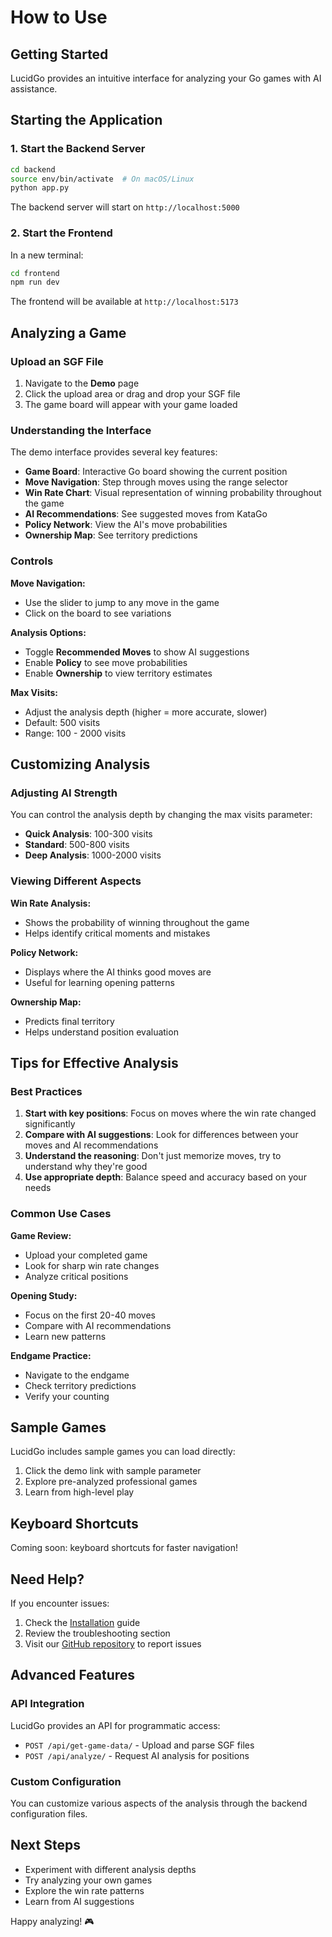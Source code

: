 # How to Use

## Getting Started

LucidGo provides an intuitive interface for analyzing your Go games with AI assistance.

## Starting the Application

### 1. Start the Backend Server

```bash
cd backend
source env/bin/activate  # On macOS/Linux
python app.py
```

The backend server will start on `http://localhost:5000`

### 2. Start the Frontend

In a new terminal:

```bash
cd frontend
npm run dev
```

The frontend will be available at `http://localhost:5173`

## Analyzing a Game

### Upload an SGF File

1. Navigate to the **Demo** page
2. Click the upload area or drag and drop your SGF file
3. The game board will appear with your game loaded

### Understanding the Interface

The demo interface provides several key features:

- **Game Board**: Interactive Go board showing the current position
- **Move Navigation**: Step through moves using the range selector
- **Win Rate Chart**: Visual representation of winning probability throughout the game
- **AI Recommendations**: See suggested moves from KataGo
- **Policy Network**: View the AI's move probabilities
- **Ownership Map**: See territory predictions

### Controls

**Move Navigation:**

- Use the slider to jump to any move in the game
- Click on the board to see variations

**Analysis Options:**

- Toggle **Recommended Moves** to show AI suggestions
- Enable **Policy** to see move probabilities
- Enable **Ownership** to view territory estimates

**Max Visits:**

- Adjust the analysis depth (higher = more accurate, slower)
- Default: 500 visits
- Range: 100 - 2000 visits

## Customizing Analysis

### Adjusting AI Strength

You can control the analysis depth by changing the max visits parameter:

- **Quick Analysis**: 100-300 visits
- **Standard**: 500-800 visits
- **Deep Analysis**: 1000-2000 visits

### Viewing Different Aspects

**Win Rate Analysis:**

- Shows the probability of winning throughout the game
- Helps identify critical moments and mistakes

**Policy Network:**

- Displays where the AI thinks good moves are
- Useful for learning opening patterns

**Ownership Map:**

- Predicts final territory
- Helps understand position evaluation

## Tips for Effective Analysis

### Best Practices

1. **Start with key positions**: Focus on moves where the win rate changed significantly
2. **Compare with AI suggestions**: Look for differences between your moves and AI recommendations
3. **Understand the reasoning**: Don't just memorize moves, try to understand why they're good
4. **Use appropriate depth**: Balance speed and accuracy based on your needs

### Common Use Cases

**Game Review:**

- Upload your completed game
- Look for sharp win rate changes
- Analyze critical positions

**Opening Study:**

- Focus on the first 20-40 moves
- Compare with AI recommendations
- Learn new patterns

**Endgame Practice:**

- Navigate to the endgame
- Check territory predictions
- Verify your counting

## Sample Games

LucidGo includes sample games you can load directly:

1. Click the demo link with sample parameter
2. Explore pre-analyzed professional games
3. Learn from high-level play

## Keyboard Shortcuts

Coming soon: keyboard shortcuts for faster navigation!

## Need Help?

If you encounter issues:

1. Check the [Installation](/docs/installation) guide
2. Review the troubleshooting section
3. Visit our [GitHub repository](https://github.com/YianXie/LucidGo) to report issues

## Advanced Features

### API Integration

LucidGo provides an API for programmatic access:

- `POST /api/get-game-data/` - Upload and parse SGF files
- `POST /api/analyze/` - Request AI analysis for positions

### Custom Configuration

You can customize various aspects of the analysis through the backend configuration files.

## Next Steps

- Experiment with different analysis depths
- Try analyzing your own games
- Explore the win rate patterns
- Learn from AI suggestions

Happy analyzing! 🎮
